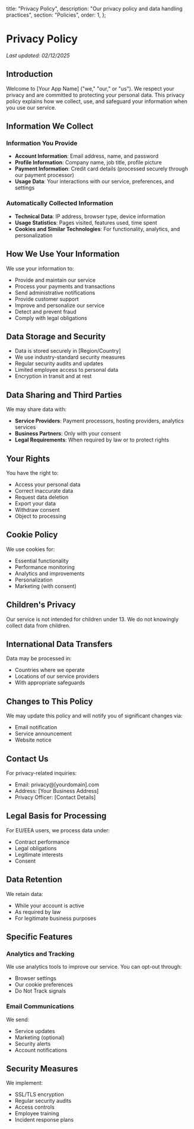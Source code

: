   title: "Privacy Policy",
  description: "Our privacy policy and data handling practices",
  section: "Policies",
  order: 1,
};

# Privacy Policy

_Last updated: 02/12/2025_

## Introduction

Welcome to [Your App Name] ("we," "our," or "us"). We respect your privacy and are committed to protecting your personal data. This privacy policy explains how we collect, use, and safeguard your information when you use our service.

## Information We Collect

### Information You Provide

- **Account Information**: Email address, name, and password
- **Profile Information**: Company name, job title, profile picture
- **Payment Information**: Credit card details (processed securely through our payment processor)
- **Usage Data**: Your interactions with our service, preferences, and settings

### Automatically Collected Information

- **Technical Data**: IP address, browser type, device information
- **Usage Statistics**: Pages visited, features used, time spent
- **Cookies and Similar Technologies**: For functionality, analytics, and personalization

## How We Use Your Information

We use your information to:

- Provide and maintain our service
- Process your payments and transactions
- Send administrative notifications
- Provide customer support
- Improve and personalize our service
- Detect and prevent fraud
- Comply with legal obligations

## Data Storage and Security

- Data is stored securely in [Region/Country]
- We use industry-standard security measures
- Regular security audits and updates
- Limited employee access to personal data
- Encryption in transit and at rest

## Data Sharing and Third Parties

We may share data with:

- **Service Providers**: Payment processors, hosting providers, analytics services
- **Business Partners**: Only with your consent
- **Legal Requirements**: When required by law or to protect rights

## Your Rights

You have the right to:

- Access your personal data
- Correct inaccurate data
- Request data deletion
- Export your data
- Withdraw consent
- Object to processing

## Cookie Policy

We use cookies for:

- Essential functionality
- Performance monitoring
- Analytics and improvements
- Personalization
- Marketing (with consent)

## Children's Privacy

Our service is not intended for children under 13. We do not knowingly collect data from children.

## International Data Transfers

Data may be processed in:

- Countries where we operate
- Locations of our service providers
- With appropriate safeguards

## Changes to This Policy

We may update this policy and will notify you of significant changes via:

- Email notification
- Service announcement
- Website notice

## Contact Us

For privacy-related inquiries:

- Email: privacy@[yourdomain].com
- Address: [Your Business Address]
- Privacy Officer: [Contact Details]

## Legal Basis for Processing

For EU/EEA users, we process data under:

- Contract performance
- Legal obligations
- Legitimate interests
- Consent

## Data Retention

We retain data:

- While your account is active
- As required by law
- For legitimate business purposes

## Specific Features

### Analytics and Tracking

We use analytics tools to improve our service. You can opt-out through:

- Browser settings
- Our cookie preferences
- Do Not Track signals

### Email Communications

We send:

- Service updates
- Marketing (optional)
- Security alerts
- Account notifications

## Security Measures

We implement:

- SSL/TLS encryption
- Regular security audits
- Access controls
- Employee training
- Incident response plans
